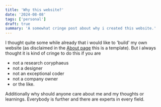 ```yaml
---
title: 'Why this website?'
date: '2024-08-08'
tags: ['personal']
draft: true
summary: 'A somewhat cringe post about why i created this website.'
---
```


I thought quite some while already that i would like to 'build' my own website (as disclaimed in the
[About page](https://www.michaelscheiwiller.com/about) this is a template). But i always thought it is
kind of cringe to do this if you are

- not a research coryphaeus
- not a designer
- not an exceptional coder
- not a company owner
- or the like.

Additionally why should anyone care about me and my thoughts or learnings. Everybody is further and there
are experts in every field.
